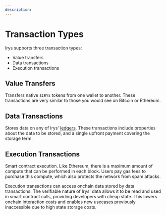 ```yaml
---
description:
---
```


# Transaction Types

Irys supports three transaction types:

- Value transfers
- Data transactions
- Execution transactions

## Value Transfers

Transfers native `$IRYS` tokens from one wallet to another. These transactions are very similar to those you would see on Bitcoin or Ethereum.

## Data Transactions

Stores data on any of Irys' [ledgers](/protocol/ledgers). These transactions include properties about the data to be stored, and a single upfront payment covering the storage term.

## Execution Transactions

Smart contract execution. Like Ethereum, there is a maximum amount of compute that can be performed in each block. Users pay gas fees to purchase this compute, which also protects the network from spam attacks.

Execution transactions can access onchain data stored by data transactions. The verifiable nature of Irys' data allows it to be read and used in smart contract calls, providing developers with cheap state. This lowers onchain interaction costs and enables new usecases previously inaccessible due to high state storage costs.
